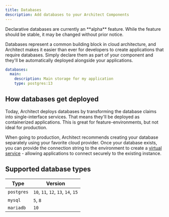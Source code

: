 ```yaml
---
title: Databases
description: Add databases to your Architect Components
---
```


<Warning>
  Declarative databases are currently an **alpha** feature. While the feature should be stable, it may
  be changed without prior notice.
</Warning>

Databases represent a common building block in cloud architecture, and Architect makes it easier than
ever for developers to create applications that require databases. Simply declare them as part of your
component and they'll be automatically deployed alongside your applications.

```yaml architect.yml
databases:
  main:
    description: Main storage for my application
    type: postgres:13
```

## How databases get deployed

Today, Architect deploys databases by transforming the database claims into single-interface services.
That means they'll be deployed as containerized applications. This is great for feature-environments,
but not ideal for production.

When going to production, Architect recommends creating your database separately using your favorite
cloud provider. Once your database exists, you can provide the connection string to the environment
to create a [virtual service](/guides/existing-apis) - allowing applications to connect securely
to the existing instance.

## Supported database types

| Type         | Version                            |
| ------------ | ---------------------------------- |
| `postgres`   | `10`, `11`, `12`, `13`, `14`, `15` |
| `mysql`      | `5`, `8` |
| `mariadb`    | `10` |
